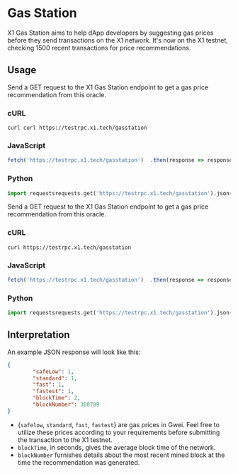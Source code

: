 # Gas Station
X1 Gas Station aims to help dApp developers by suggesting gas prices before they send transactions on the X1 network. 
It's now on the X1 testnet, checking 1500 recent transactions for price recommendations.

## Usage
Send a GET request to the X1 Gas Station endpoint to get a gas price recommendation from this oracle.

### cURL
```shell
curl curl https://testrpc.x1.tech/gasstation
```

### JavaScript
```javascript
fetch('https://testrpc.x1.tech/gasstation')  .then(response => response.json())  .then(json => console.log(json))
```

### Python
```python
import requestsrequests.get('https://testrpc.x1.tech/gasstation').json()
```

Send a GET request to the X1 Gas Station endpoint to get a gas price recommendation from this oracle.

### cURL
```shell
curl https://testrpc.x1.tech/gasstation
```

### JavaScript
```javascript
fetch('https://testrpc.x1.tech/gasstation')  .then(response => response.json())  .then(json => console.log(json))
```

### Python
```python
import requestsrequests.get('https://testrpc.x1.tech/gasstation').json()
```

## Interpretation
An example JSON response will look like this:
```json
{
        "safeLow": 1,
        "standard": 1,
        "fast": 1,
        "fastest": 1,
        "blockTime": 2,
        "blockNumber": 308789
}
```

- {`safelow`, `standard`, `fast`, `fastest`} are gas prices in Gwei. Feel free to utilize these prices according to your requirements before submitting the transaction to the X1 testnet.
- `blockTime`, in seconds, gives the average block time of the network.
- `blockNumber` furnishes details about the most recent mined block at the time the recommendation was generated.
